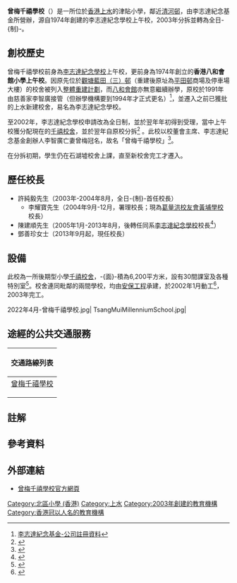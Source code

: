 {{Infobox_School
| name = 曾梅千禧學校<br>Tsang Mui Millennium School
| image = [[File:Tsang_Mui_Millennium_School.jpg|280px]]
| other_name = 
| motto = 天行健，君子以自強不息
| established = 1974年（香港八和會館小學上午校）<br>2003年
| type = 津貼小學
| enrollment = 966人（2021/22年度）<ref>{{cite web|url=https://www.tmms.edu.hk/upload/documents/others/20-21-2.pdf|title=曾梅千禧學校 2021-22年度全方位學習津貼運用計劃|work=曾梅千禧學校|date=2021-09|accessdate=2022-05-08}}</ref>
| school_sponsoring_body = 李志達紀念基金（1991年起）<br> 八和會館（1974年-1991年）
| principal = 鄧善珍女士
| vice_principal = 黃雪銀女士<br>伍婉雯女士
| address = {{HKG}}上水清城路1號
| 電話 = +852 2670 3111
}}
'''曾梅千禧學校'''（{{lang-en|Tsang Mui Millennium School}}）是一所位於[[香港|香港]][[上水|上水]]的津貼小學，鄰近[[清河邨|清河邨]]，由李志達紀念基金所營辦，源自1974年創建的李志達紀念學校上午校，2003年分拆並轉為全日-{制}-。

== 創校歷史 ==
曾梅千禧學校前身為[[李志達紀念學校|李志達紀念學校]]上午校，更前身為1974年創立的'''香港八和會館小學上午校'''。因原先位於[[觀塘|觀塘]][[藍田邨|藍田（三）邨]]（重建後原址為[[平田邨|平田邨]]商場及停車場大樓）的校舍被列入[[整體重建計劃|整體重建計劃]]，而[[八和会馆_(香港)|八和會館]]亦無意繼續辦學，原校於1991年由慈善家李智廣接管（但辦學機構要到1994年才正式更名）<ref>[https://www.hongkongdir.hk/lee-chi-tat-memorial-fund-limited-cclib/ 李志達紀念基金-公司註冊資料]</ref>，並遷入之前已獲批的上水新建校舍，易名為李志達紀念學校。

至2002年，李志達紀念學校申請改為全日制，並於翌年年初得到受理，當中上午校獲分配現在的[[千禧校舍|千禧校舍]]，並於翌年自原校分拆<ref>{{Cite web |url=https://www.edb.gov.hk/attachment/tc/sch-admin/sch-premises-info/allocation-of-sch/sae-result/result02s-c.pdf |title=2002年全日制小學校舍分配結果 |access-date=2020-05-12 |archive-date=2018-10-11 |archive-url=https://web.archive.org/web/20181011061858/https://www.edb.gov.hk/attachment/tc/sch-admin/sch-premises-info/allocation-of-sch/sae-result/result02s-c.pdf |dead-url=no }}</ref> 。此校以校董會主席、李志達紀念基金創辦人李智廣亡妻曾梅冠名，故名「曾梅千禧學校」<ref>{{Cite web |url=https://www.tmms.edu.hk/?route=about%2Fschool |title=曾梅千禧學校-學校簡介 |access-date=2021-12-25 |archive-date=2020-02-22 |archive-url=https://web.archive.org/web/20200222112414/https://www.tmms.edu.hk/%3Froute%3Dabout/school |dead-url=no }}</ref>。

在分拆初期，學生仍在石湖墟校舍上課，直至新校舍完工才遷入。

==歷任校長==
*許純毅先生（2003年-2004年8月，全日-{制}-首任校長）{{notetag|於香港八和會館小學時期入職此校，並隨校搬遷而過渡。}}
**李耀寶先生（2004年9月-12月，署理校長；現為[[葛量洪校友會黃埔學校|葛量洪校友會黃埔學校]]校長）
*陳建順先生（2005年1月-2013年8月，後轉任同系[[李志達紀念學校|李志達紀念學校]]校長<ref>{{cite news|url=https://topick.hket.com/article/2959341/%E3%80%90%E6%A0%A1%E9%95%B7%E8%A8%AA%E5%95%8F%E3%80%91%E7%96%AB%E6%83%85%E4%B8%8B%E5%8C%97%E4%B8%8A%E7%82%BA%E8%B7%A8%E5%A2%83%E7%AB%A5%E8%80%83%E8%A9%A6%E5%8D%B3%E6%99%9A%E6%94%B9%E5%8D%B7%E3%80%80%E9%80%80%E4%BC%91%E6%A0%A1%E9%95%B7%EF%BC%9A%E4%BF%A1%E4%B8%8D%E9%81%8E%E4%B8%AD%E4%BB%8B%E8%A6%81%E5%B0%8D%E5%AD%B8%E7%94%9F%E5%85%AC%E5%B9%B3|title=【校長訪問】疫情下北上為跨境童考試即晚改卷　退休校長：信不過中介要對學生公平|work=Topick!|date=2021-05-17|accessdate=2022-05-08|archive-date=2022-05-08|archive-url=https://web.archive.org/web/20220508024614/https://topick.hket.com/article/2959341/%E3%80%90%E6%A0%A1%E9%95%B7%E8%A8%AA%E5%95%8F%E3%80%91%E7%96%AB%E6%83%85%E4%B8%8B%E5%8C%97%E4%B8%8A%E7%82%BA%E8%B7%A8%E5%A2%83%E7%AB%A5%E8%80%83%E8%A9%A6%E5%8D%B3%E6%99%9A%E6%94%B9%E5%8D%B7%E3%80%80%E9%80%80%E4%BC%91%E6%A0%A1%E9%95%B7%EF%BC%9A%E4%BF%A1%E4%B8%8D%E9%81%8E%E4%B8%AD%E4%BB%8B%E8%A6%81%E5%B0%8D%E5%AD%B8%E7%94%9F%E5%85%AC%E5%B9%B3}}</ref>）
*鄧善珍女士（2013年9月起，現任校長）

==設備==
此校為一所後期型小學[[千禧校舍|千禧校舍]]，-{面}-積為6,200平方米，設有30間課室及各種特別室<ref>{{cite web|url=https://www.legco.gov.hk/yr01-02/chinese/fc/pwsc/papers/p01-59c.pdf|title=粉嶺36區的一所中學、第一所小學及第二所小學|work=立法會工務小組委員會|date=2001-10-17|accessdate=2022-05-08|archive-date=2019-11-01|archive-url=https://web.archive.org/web/20191101135445/https://www.legco.gov.hk/yr01-02/chinese/fc/pwsc/papers/p01-59c.pdf}}</ref>。校舍連同毗鄰的兩間學校，均由[[盈信控股|安保工程]]承建，於2002年1月動工<ref>{{cite web|url=https://www.gld.gov.hk/egazette/pdf/20020608/cgn200206081192.pdf|title=《香港政府憲報》2002年2月第1192號公告|work=建築署|date=2002-02-22|accessdate=2022-05-08}}</ref>，2003年完工。
<gallery>
2022年4月-曾梅千禧學校.jpg|
TsangMuiMillenniumSchool.jpg|
</gallery>

==途經的公共交通服務==
{| class="mw-collapsible mw-collapsed wikitable" style="background:white; margin: 0 auto; width: auto;" 
! 交通路線列表
|-
|
;[[曾梅千禧學校|曾梅千禧學校]]
{{九龍新界巴士簡單列表|70K|261X|270B|273A}}
{{新界專線小巴簡單列表|502}}
{{過海隧道巴士簡單列表|978|978B}}
|}
==註解==
{{notefoot}}

==參考資料==
{{reflist}}

==外部連結==
*[http://www.tmms.edu.hk/ 曾梅千禧學校官方網頁] {{Wayback|url=http://www.tmms.edu.hk/ |date=20210117131948 }}

[[Category:北區小學_(香港)|Category:北區小學 (香港)]]
[[Category:上水|Category:上水]]
[[Category:2003年創建的教育機構|Category:2003年創建的教育機構]]
[[Category:香港冠以人名的教育機構|Category:香港冠以人名的教育機構]]